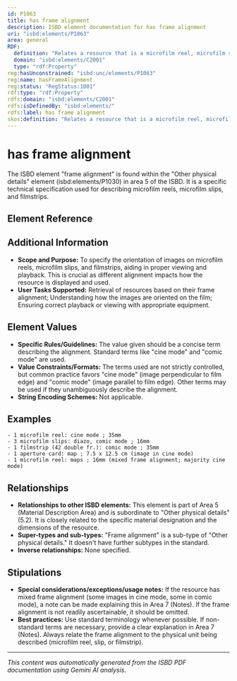 ```yaml
---
id: P1063
title: has frame alignment
description: ISBD element documentation for has frame alignment
uri: "isbd:elements/P1063"
area: general
RDF:
  definition: "Relates a resource that is a microfilm reel, microfilm slip, or filmstrip to a statement of its frame alignment."
  domain: "isbd:elements/C2001"
  type: "rdf:Property"
reg:hasUnconstrained: "isbd:unc/elements/P1063"
reg:name: hasFrameAlignment
reg:status: "RegStatus:1001"
rdf:type: "rdf:Property"
rdfs:domain: "isbd:elements/C2001"
rdfs:isDefinedBy: "isbd:elements/"
rdfs:label: has frame alignment
skos:definition: "Relates a resource that is a microfilm reel, microfilm slip, or filmstrip to a statement of its frame alignment."
---
```

# has frame alignment

The ISBD element "frame alignment" is found within the "Other physical details" element (isbd:elements/P1030) in area 5 of the ISBD.  It is a specific technical specification used for describing microfilm reels, microfilm slips, and filmstrips.

## Element Reference

<ElementReference frontMatter={frontMatter} />

## Additional Information
- **Scope and Purpose:** To specify the orientation of images on microfilm reels, microfilm slips, and filmstrips, aiding in proper viewing and playback.  This is crucial as different alignment impacts how the resource is displayed and used.
- **User Tasks Supported:** Retrieval of resources based on their frame alignment; Understanding how the images are oriented on the film; Ensuring correct playback or viewing with appropriate equipment.

## Element Values
- **Specific Rules/Guidelines:**  The value given should be a concise term describing the alignment. Standard terms like "cine mode" and "comic mode" are used.
- **Value Constraints/Formats:**  The terms used are not strictly controlled, but common practice favors "cine mode" (image perpendicular to film edge) and "comic mode" (image parallel to film edge).  Other terms may be used if they unambiguously describe the alignment.
- **String Encoding Schemes:** Not applicable.

## Examples
```
- 1 microfilm reel: cine mode ; 35mm
- 3 microfilm slips: diazo, comic mode ; 16mm
- 1 filmstrip (42 double fr.): comic mode ; 35mm
- 1 aperture card: map ; 7.5 x 12.5 cm (image in cine mode)
- 1 microfilm reel: maps ; 16mm (mixed frame alignment; majority cine mode) 
```

## Relationships
- **Relationships to other ISBD elements:**  This element is part of Area 5 (Material Description Area) and is subordinate to "Other physical details" (5.2).  It is closely related to the specific material designation and the dimensions of the resource.
- **Super-types and sub-types:**  "Frame alignment" is a sub-type of "Other physical details." It doesn't have further subtypes in the standard.
- **Inverse relationships:** None specified.


## Stipulations
- **Special considerations/exceptions/usage notes:**  If the resource has mixed frame alignment (some images in cine mode, some in comic mode), a note can be made explaining this in Area 7 (Notes).  If the frame alignment is not readily ascertainable, it should be omitted.
- **Best practices:** Use standard terminology whenever possible. If non-standard terms are necessary, provide a clear explanation in Area 7 (Notes). Always relate the frame alignment to the physical unit being described (microfilm reel, slip, or filmstrip).


---

*This content was automatically generated from the ISBD PDF documentation using Gemini AI analysis.*
